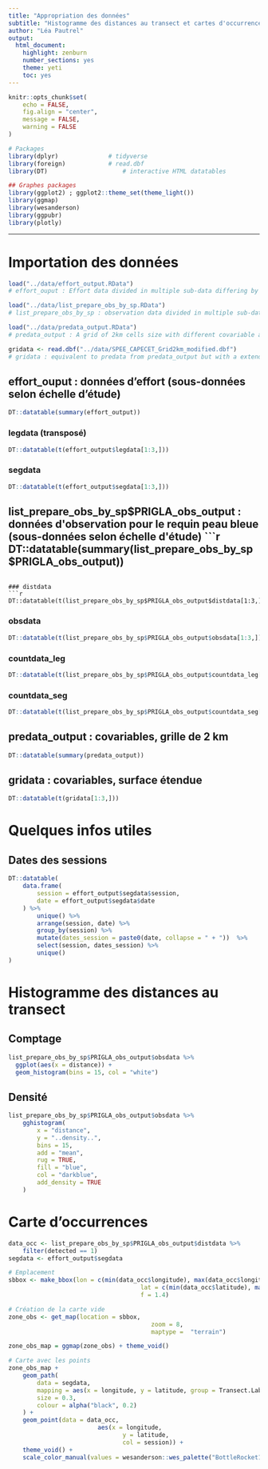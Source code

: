 ```yaml
---
title: "Appropriation des données"
subtitle: "Histogramme des distances au transect et cartes d'occurrence"
author: "Léa Pautrel"
output:
  html_document:
    highlight: zenburn
    number_sections: yes
    theme: yeti
    toc: yes
---
```


```r
knitr::opts_chunk$set(
	echo = FALSE,
	fig.align = "center",
	message = FALSE,
	warning = FALSE
)

# Packages
library(dplyr)				# tidyverse
library(foreign)			# read.dbf
library(DT)						# interactive HTML datatables

## Graphes packages
library(ggplot2) ; ggplot2::theme_set(theme_light())
library(ggmap)
library(wesanderson)
library(ggpubr)
library(plotly)
```

------------------------------------

# Importation des données
```r
load("../data/effort_output.RData")
# effort_ouput : Effort data divided in multiple sub-data differing by their scale of study.

load("../data/list_prepare_obs_by_sp.RData")
# list_prepare_obs_by_sp : observation data divided in multiple sub-data differing by their scale of study.

load("../data/predata_output.RData")
# predata_output : A grid of 2km cells size with different covariable associated around the observation.

gridata <- read.dbf("../data/SPEE_CAPECET_Grid2km_modified.dbf")
# gridata : equivalent to predata from predata_output but with a extended surface
```

## effort_ouput : données d'effort (sous-données selon échelle d'étude)
```r
DT::datatable(summary(effort_output))
```

### legdata (transposé)
```r
DT::datatable(t(effort_output$legdata[1:3,]))
```

### segdata
```r
DT::datatable(t(effort_output$segdata[1:3,]))
```

## list_prepare_obs_by_sp$PRIGLA_obs_output : données d'observation pour le requin peau bleue (sous-données selon échelle d'étude)
```r
DT::datatable(summary(list_prepare_obs_by_sp$PRIGLA_obs_output))
```

### distdata
```r
DT::datatable(t(list_prepare_obs_by_sp$PRIGLA_obs_output$distdata[1:3,]))
```

### obsdata
```r
DT::datatable(t(list_prepare_obs_by_sp$PRIGLA_obs_output$obsdata[1:3,]))
```

### countdata_leg
```r
DT::datatable(t(list_prepare_obs_by_sp$PRIGLA_obs_output$countdata_leg[1:3,]))
```

### countdata_seg
```r
DT::datatable(t(list_prepare_obs_by_sp$PRIGLA_obs_output$countdata_seg[1:3,]))
```


## predata_output : covariables, grille de 2 km
```r
DT::datatable(summary(predata_output))
```

## gridata : covariables, surface étendue
```r
DT::datatable(t(gridata[1:3,]))
```


# Quelques infos utiles
## Dates des sessions
```r
DT::datatable(
	data.frame(
		session = effort_output$segdata$session,
		date = effort_output$segdata$date
	) %>%
		unique() %>%
		arrange(session, date) %>%
		group_by(session) %>%
		mutate(dates_session = paste0(date, collapse = " + "))  %>%
		select(session, dates_session) %>%
		unique()
)
```

# Histogramme des distances au transect
## Comptage
```r
list_prepare_obs_by_sp$PRIGLA_obs_output$obsdata %>% 
  ggplot(aes(x = distance)) +
  geom_histogram(bins = 15, col = "white")
```

## Densité
```r
list_prepare_obs_by_sp$PRIGLA_obs_output$obsdata %>%
	gghistogram(
		x = "distance",
		y = "..density..",
		bins = 15,
		add = "mean",
		rug = TRUE,
		fill = "blue",
		col = "darkblue",
		add_density = TRUE
	)
```

# Carte d'occurrences
```r
data_occ <- list_prepare_obs_by_sp$PRIGLA_obs_output$distdata %>%
	filter(detected == 1)
segdata <- effort_output$segdata

# Emplacement
sbbox <- make_bbox(lon = c(min(data_occ$longitude), max(data_occ$longitude)),
									 lat = c(min(data_occ$latitude), max(data_occ$latitude)),
									 f = 1.4)

# Création de la carte vide
zone_obs <- get_map(location = sbbox,
										zoom = 8,
										maptype =  "terrain")

zone_obs_map = ggmap(zone_obs) + theme_void()

# Carte avec les points
zone_obs_map +
	geom_path(
		data = segdata,
		mapping = aes(x = longitude, y = latitude, group = Transect.Label),
		size = 0.3,
		colour = alpha("black", 0.2)
	) +
	geom_point(data = data_occ,
						 aes(x = longitude,
						 		y = latitude,
						 		col = session)) +
	theme_void() +
	scale_color_manual(values = wesanderson::wes_palette("BottleRocket1", n = 4))

```

